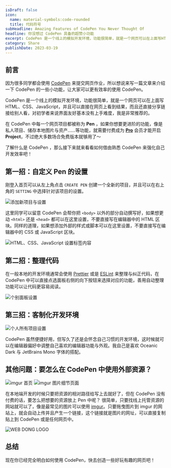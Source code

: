 ```yaml
---
isDraft: false
icon:
  name: material-symbols:code-rounded
  title: 代码符号
subHeadline: Amazing Features of CodePen You Never Thought Of
headline: 你没想过 CodePen 具备的超赞小功能
excerpt: CodePen 是一个线上的模拟开发环境，功能很简单，就是一个网页可以在上面写HTML、CSS、JavaScript，并且可以直接在网页上看到结果，而且还直接分享连结给别人看，对初学者来说介面友好基本没有上手难度，我是非常推荐的。
category: Share
publishDate: 2023-03-19
---
```


## 前言

因为很多同学都会使用 [CodePen](https://codepen.io) 来提交网页作业，所以想说来写一篇文章来介绍一下 CodePen 的一些小功能，让大家可以更有效率的使用 CodePen。

CodePen 是一个线上的模拟开发环境，功能很简单，就是一个网页可以在上面写 HTML、CSS、JavaScript，并且可以直接在网页上看到结果，而且还直接分享链接给别人看，对初学者来说界面友好基本没有上手难度，我是非常推荐的。

在 CodePen 中每一个网页项目都被称为 **Pen** ，如果你想要更进阶的功能，像是私人项目、储存本地图片与资产……等功能，就需要付费成为 **[Pro](https://codepen.io/features/pro)** 会员才能开启 **Project**，不过绝大多数场合免费版本就够用了～

了解什么是 CodePen ，那么接下来就来看看如何借由熟悉 CodePen 来强化自己开发效率吧！

## 第一招：自定义 Pen 的设置

刚登入首页可以从左上角点击 `CREATE PEN` 创建一个全新的项目，并且可以在右上角的 `SETTING` 中选择针对该项目的设置。

![添加新项目与设置](./new.webp '添加新项目与设置')

这里同学可以留意 CodePen 会帮你把 `<body>` 以外的部分自动撰写好，如果想更动
`<html>` 还是 `<head>` 都可以在这里设置，不要直接写在编辑器中的 HTML 区块。同样的道理，如果想添加外部的样式或脚本可以在这里设置，不要直接写在编辑器中的 CSS 或 JavaScript 区块。

![HTML、CSS、JavaScript 设置标签内容](./setting.webp 'HTML、CSS、JavaScript 设置标签内容')

## 第二招：整理代码

在一般本地的开发环境通常会使用 [Prettier](https://prettier.io/) 或是 [ESLint](https://eslint.org/) 来整理与纠正代码，在 CodePen 中可以直接点选面板右侧的向下按钮来选择对应的功能，善用自动整理功能可以让代码更容易阅读。

![个别面板设置](./panel-setting.webp '个别面板设置')

## 第三招：客制化开发环境

![个人所有项目设置](./user-setting.webp '个人所有项目设置')

CodePen 虽然便捷好用，但写久了还是会怀念自己习惯的开发环境，这时候就可以在编辑器偏好中调整自己喜欢的编辑器功能与外观。我自己是喜欢 Oceanic Dark 与 JetBrains Mono 字体的搭配。

## 其他问题：要怎么在 CodePen 中使用外部资源？

![imgur 首页](./imgur-intro.webp 'imgur 是免费的线上图片托管服务，有许多种类的图片')
![imgur 图片细节页面](./imgur-url.webp '获得图片的链接')

在本地端开发的时候只要把资源的相对路径给写上去就好了，但在 CodePen 没有付费的话，要怎么把想要的资源放上 Pen 中呢？
很简单，只要找线上托管资源的网站就可以了，像是最常见的图片可以使用 [imgur](https://imgur.com/)。只要拖曳图片到 imgur
的网站上，就会自动上传并且产生一个链接，这个链接就是图片的网址，可以直接复制贴上到 CodePen 或是任何网页中。

![WEB DONG LOGO](https://i.imgur.com/iiilhQc.png)

## 总结

现在你已经完全明白如何使用 CodePen，快去创造一些好玩有趣的网页吧！
